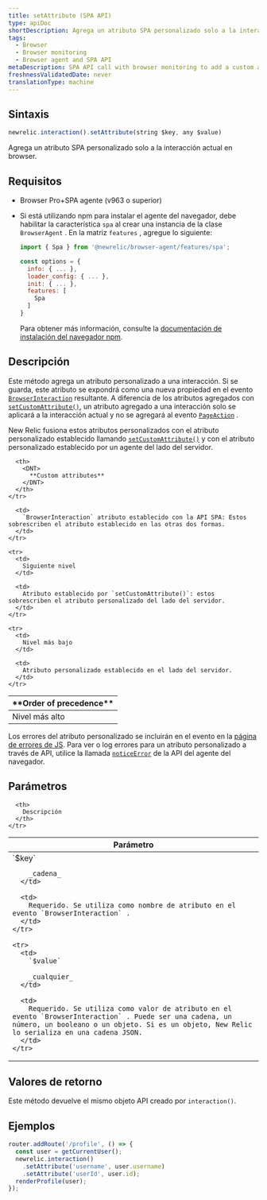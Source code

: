```yaml
---
title: setAttribute (SPA API)
type: apiDoc
shortDescription: Agrega un atributo SPA personalizado solo a la interacción actual en browser.
tags:
  - Browser
  - Browser monitoring
  - Browser agent and SPA API
metaDescription: SPA API call with browser monitoring to add a custom attribute only to the current interaction.
freshnessValidatedDate: never
translationType: machine
---
```


## Sintaxis

```js
newrelic.interaction().setAttribute(string $key, any $value)
```

Agrega un atributo SPA personalizado solo a la interacción actual en browser.

## Requisitos

* Browser Pro+SPA agente (v963 o superior)

* Si está utilizando npm para instalar el agente del navegador, debe habilitar la característica `spa` al crear una instancia de la clase `BrowserAgent` . En la matriz `features` , agregue lo siguiente:

  ```js
  import { Spa } from '@newrelic/browser-agent/features/spa';

  const options = {
    info: { ... },
    loader_config: { ... },
    init: { ... },
    features: [
      Spa
    ]
  }
  ```

  Para obtener más información, consulte la [documentación de instalación del navegador npm](https://www.npmjs.com/package/@newrelic/browser-agent#new-relic-browser-agent).

## Descripción

Este método agrega un atributo personalizado a una interacción. Si se guarda, este atributo se expondrá como una nueva propiedad en el evento [`BrowserInteraction`](/docs/insights/explore-data/attributes/browser-default-attributes-insights#browserinteraction-attributes) resultante. A diferencia de los atributos agregados con [`setCustomAttribute()`](/docs/browser/new-relic-browser/browser-agent-apis/browser-api-newrelicsetcustomattribute), un atributo agregado a una interacción solo se aplicará a la interacción actual y no se agregará al evento [`PageAction`](/docs/insights/explore-data/attributes/browser-default-attributes-insights#pageaction-list) .

New Relic fusiona estos atributos personalizados con el atributo personalizado establecido llamando [`setCustomAttribute()`](/docs/browser/new-relic-browser/browser-agent-apis/browser-api-newrelicsetcustomattribute) y con el atributo personalizado establecido por un agente del lado del servidor.

<table>
  <thead>
    <tr>
      <th style={{ width: "200px" }}>
        <DNT>
          **Order of precedence**
        </DNT>
      </th>

      <th>
        <DNT>
          **Custom attributes**
        </DNT>
      </th>
    </tr>
  </thead>

  <tbody>
    <tr>
      <td>
        Nivel más alto
      </td>

      <td>
        `BrowserInteraction` atributo establecido con la API SPA: Estos sobrescriben el atributo establecido en las otras dos formas.
      </td>
    </tr>

    <tr>
      <td>
        Siguiente nivel
      </td>

      <td>
        Atributo establecido por `setCustomAttribute()`: estos sobrescriben el atributo personalizado del lado del servidor.
      </td>
    </tr>

    <tr>
      <td>
        Nivel más bajo
      </td>

      <td>
        Atributo personalizado establecido en el lado del servidor.
      </td>
    </tr>
  </tbody>
</table>

Los errores del atributo personalizado se incluirán en el evento en la [página de errores de JS](/docs/browser/new-relic-browser/browser-pro-features/javascript-errors-page-detect-analyze-errors). Para ver o log errores para un atributo personalizado a través de API, utilice la llamada [`noticeError`](/docs/browser/new-relic-browser/browser-agent-spa-api/newrelicnoticeerror-browser-agent-api) de la API del agente del navegador.

## Parámetros

<table>
  <thead>
    <tr>
      <th width="25%">
        Parámetro
      </th>

      <th>
        Descripción
      </th>
    </tr>
  </thead>

  <tbody>
    <tr>
      <td>
        `$key`

        _cadena_
      </td>

      <td>
        Requerido. Se utiliza como nombre de atributo en el evento `BrowserInteraction` .
      </td>
    </tr>

    <tr>
      <td>
        `$value`

        _cualquier_
      </td>

      <td>
        Requerido. Se utiliza como valor de atributo en el evento `BrowserInteraction` . Puede ser una cadena, un número, un booleano o un objeto. Si es un objeto, New Relic lo serializa en una cadena JSON.
      </td>
    </tr>
  </tbody>
</table>

## Valores de retorno

Este método devuelve el mismo objeto API creado por `interaction()`.

## Ejemplos

```js
router.addRoute('/profile', () => {
  const user = getCurrentUser();
  newrelic.interaction()
    .setAttribute('username', user.username)
    .setAttribute('userId', user.id);
  renderProfile(user);
});
```